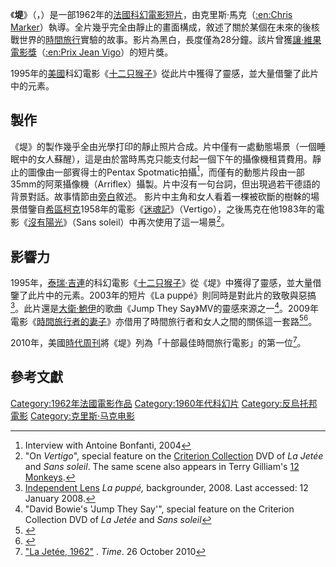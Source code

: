 {{Link style|time=2015-12-13T13:03:30+00:00}}
{{noteTA
|1=zh-hans:十二只猴子;zh-hk:十二猴子;zh-tw:未來總動員;
|G1=Movie
|G2=Show
}}
{{Infobox film
| name           = 堤<br />La Jetée
| image          = 
| alt            =
| caption        = Theatrical release poster
| director       = Chris Marker
| producer       = Anatole Dauman
| screenplay     = Chris Marker
| narrator       = Jean Négroni
| starring       = Hélène Chatelain<br />Davos Hanich<br />Jacques Ledoux
| music          = Trevor Duncan
| cinematography = Chris Marker
| editing        = Jean Ravel
| studio         = Argos Films 
| distributor    = Argos Films
| released       = {{Film date|1962|2|16|df=y|法國}}
| runtime        = 28分鐘
| country        = 法國
| language       = 法語<br />德語
| budget         =
| gross          =
}}

《'''堤'''》（'''{{lang-fr|La Jetée}}'''，{{IPA-fr|la ʒəte, ʒte}}）是一部1962年的[[法國|法國]][[科幻電影|科幻電影]][[短片|短片]]，由克里斯·馬克（[[:en:Chris_Marker|:en:Chris Marker]]）執導。全片幾乎完全由靜止的畫面構成，敘述了關於某個在未來的後核戰世界的[[時間旅行|時間旅行]]實驗的故事。影片為黑白，長度僅為28分鐘。該片曾獲[[讓·維果電影獎|讓·維果電影獎]]（[[:en:Prix_Jean_Vigo|:en:Prix Jean Vigo]]）的短片獎。

1995年的[[美國|美國]]科幻電影《[[十二只猴子|十二只猴子]]》從此片中獲得了靈感，並大量借鑒了此片中的元素。

== 製作 ==
《堤》的製作幾乎全由光學打印的靜止照片合成。片中僅有一處動態場景（一個睡眠中的女人蘇醒），這是由於當時馬克只能支付起一個下午的攝像機租賃費用。靜止的圖像由一部賓得士的Pentax Spotmatic拍攝<ref>Interview with Antoine Bonfanti, 2004</ref>，而僅有的動態片段由一部35mm的阿萊攝像機（Arriflex）攝製。片中沒有一句台詞，但出現過若干德語的背景對話。故事情節由[[旁白|旁白]]敘述。<!-- The soundtrack is stock music by [[Trevor_Duncan|Trevor Duncan]]. The music of the opening of the film is from a Russian piece titled "We bow down before your cross" (or Кресту Твоему in Russian), composed by [[Piotr_Gontcharov|Piotr Gontcharov]]. [This needs citation before being put back] --> 影片中主角和女人看着一棵被砍斷的樹榦的場景借鑒自[[希區柯克|希區柯克]]1958年的電影《[[迷魂記|迷魂記]]》（Vertigo），之後馬克在他1983年的電影《[[沒有陽光|沒有陽光]]》（Sans soleil）中再次使用了這一場景<ref>"On ''Vertigo''", special feature on the [[Criterion_Collection|Criterion Collection]] DVD of ''La Jetée'' and ''Sans soleil''. The same scene also appears in Terry Gilliam's [[12_Monkeys|12 Monkeys]].</ref>。

== 影響力 ==
1995年，[[泰瑞·吉連|泰瑞·吉連]]的科幻電影《[[十二只猴子|十二只猴子]]》從《堤》中獲得了靈感，並大量借鑒了此片中的元素。2003年的短片《La puppé》則同時是對此片的致敬與惡搞<ref>[http://www.pbs.org/independentlens/shortnotsweet/puppe.html Independent Lens] {{Wayback|url=http://www.pbs.org/independentlens/shortnotsweet/puppe.html |date=20210116064905 }} ''La puppé,'' backgrounder, 2008. Last accessed: 12 January 2008.</ref>。此片還是[[大衛·鮑伊|大衛·鮑伊]]的歌曲《Jump They Say》MV的靈感來源之一<ref>"David Bowie's 'Jump They Say'", special feature on the Criterion Collection DVD of ''La Jetée'' and ''Sans soleil''</ref>。2009年電影《[[時間旅行者的妻子|時間旅行者的妻子]]》亦借用了時間旅行者和女人之間的關係這一套路<ref name="The time travelling film critic">{{Cite web |url=http://ttcritic.wordpress.com/2011/04/03/lajetee/ |title=The time traveling film critic |access-date=2014-07-31 |archive-date=2019-11-30 |archive-url=https://web.archive.org/web/20191130163057/https://ttcritic.wordpress.com/2011/04/03/lajetee/ |dead-url=no }}</ref><ref name="timlepczyk: Movies: La Jetée">{{Cite web |url=http://timlepczyk.com/2011/01/28/movies-la-jetee.html |title=timlepczyk: Movies: La Jetée |access-date=2014-07-31 |archive-date=2020-01-14 |archive-url=https://web.archive.org/web/20200114054250/https://timlepczyk.com/2011/01/28/movies-la-jetee.html |dead-url=no }}</ref>。

2010年，美國[[時代周刊|時代周刊]]將《堤》列為「十部最佳時間旅行電影」的第一位<ref>[http://www.time.com/time/specials/packages/article/0,28804,1973373_1973371,00.html "La Jetée, 1962"] {{Wayback|url=http://www.time.com/time/specials/packages/article/0,28804,1973373_1973371,00.html |date=20111020180754 }}. ''Time''. 26 October 2010</ref>。

== 參考文獻 ==
{{Reflist|2}}
{{法國新浪潮}}

[[Category:1962年法國電影作品|Category:1962年法國電影作品]]
[[Category:1960年代科幻片|Category:1960年代科幻片]]
[[Category:反烏托邦電影|Category:反烏托邦電影]]
[[Category:克里斯·马克电影|Category:克里斯·马克电影]]